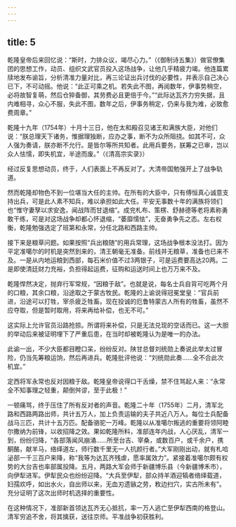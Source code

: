 ```yaml
---
---
---
```

title: 5
---



乾隆皇帝后来回忆说：“斯时，力排众议，竭尽心力。”（《御制诗五集》）做官僚集团的思想工作，动员、组织文武官员投入这场战争，让他几乎精疲力竭。他连篇累牍地发布谕旨，分析清准力量对比，再三论证出兵讨伐的必要性，并表示自己决心已下，不可动摇。他说：“此正可乘之机。若失此不图，再阅数年，伊事势稍空，必将故智复萌，然后仓猝备御，其劳费必且更倍于今。”“此际达瓦齐力穷失据，且内难相寻，众心不服，失此不图，数年之后，伊事务稍定，仍来与我为难，必致愈费周章。”

乾隆十九年（1754年）十月十三日，他在太和殿召见诸王和满族大臣，对他们说：“朕总理天下诸务，惟据理独断，应办之事，断不为众所阻挠。如其不可，众人强为奏请，朕亦断不允行。是皆尔等所共知者。此用兵要务，朕筹之已审，岂以众人怯懦，即失机宜，半途而废。”（《清高宗实录》）

经过反复思想动员，终于，人们表面上不再反对了。大清帝国勉强开上了战争轨道。

然而乾隆却物色不到一位堪当大任的主帅。在所有的大臣中，只有傅恒真心诚意支持出兵，可是此人素不知兵，难以承担如此大任。平安无事数十年的满族将领们也“惟守妻孥以求安逸，闻战阵而甘退缩”。成兖札布、策楞、舒赫德等老将素称勇敢干练，可是对这场战争却都心怀退缩，“萎靡懦怯”，无奋勇争先之态。左右权衡，乾隆勉强选定了班第和永常，分任北路和西路主帅。

接下来是粮草问题。如果按照“兵出粮随”的用兵常理，这场战争根本没法打。因为平定准噶尔的时机是突然到来的，清王朝毫无准备。前线并无粮草，准备也已来不及。一是从内地运粮到西部，每石米价值不过3两银子，可是运费要高达20两。二是即使清廷财力充裕，负担得起运费，征购和运送时间上也万万来不及。

乾隆悍然决定，抛弃行军常规，“因粮于敌”。也就是说，每名士兵自背可吃两个月的口粮，其余口粮，沿途取之于蒙古牧民。乾隆的上谕说得冠冕堂皇：“官兵前进，沿途可以打牲，宰杀疲乏牲畜。现在投诚的厄鲁特蒙古人所有的牲畜，虽然不应夺取，但是暂时取用，将来再给补偿，也无不可。”

这实际上允许官员沿路抢掠。所谓将来补偿，只是无法兑现的空话而已。这一大胆的举动后来被证明埋下了严重后患，在当时却被乾隆认为是唯一的办法。

此谕一出，不少大臣都目瞪口呆，纷纷反对。陕甘总督刘统勋上奏说此举太过冒险，仍当先筹粮运饷，然后再进兵。乾隆批评他说：“刘统勋此奏……全不合此次机宜。”

定西将军永常也反对因粮于敌。乾隆皇帝说得口干舌燥，禁不住骂起人来：“永常全不知事理之轻重，颠倒舛谬，至于此极！”

一顿痛骂，终于压住了所有反对者的声音。乾隆二十年（1755年）二月，清军北路和西路两路出师，共计五万人，加上负责运输的夫子共近八万人。每位士兵配备战马三匹，共计十五万匹。配备骆驼一万峰。乾隆以从准噶尔叛逃的重要将领阿睦尔撒纳为前锋，以收招降之效。果如乾隆所料，准部连年内战，人心厌乱，清军一到，纷纷归降，“各部落闻风崩涌……所至台吉、宰桑，或数百户，或千余户，携酮酪，献羊马，络绎道左，师行数千里无一人抗颜行者。”大军刚刚出动，就有札哈泌部一千三百户来降，称“我等为达瓦齐残虐，愿率属效力”。紧接着准噶尔颇有权势的大台吉也率部属投降。五月，两路大军会师于新疆博乐县（今新疆博禾市），向伊犁进军。伊犁民众也纷纷迎降。“大兵至伊犁，部众持羊酒迎犒者络绎载道，妇孺欢呼，如出水火，自出师以来，无血刃遗镞之劳，敉边扫穴，实古所未有”。充分证明了这次出师时机选择的重要性。

在这种情况下，准部新首领达瓦齐无心抵抗，率一万人逃亡至伊犁西南的格登山。清军穷追不舍，将其擒获，送往京师。平准战争初获胜利。